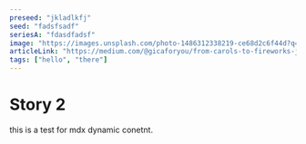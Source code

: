 ---
preseed: "jkladlkfj"
seed: "fadsfsadf"
seriesA: "fdasdfadsf"
image: "https://images.unsplash.com/photo-1486312338219-ce68d2c6f44d?q=80&w=2072&auto=format&fit=crop&ixlib=rb-4.0.3&ixid=M3wxMjA3fDB8MHxwaG90by1wYWdlfHx8fGVufDB8fHx8fA%3D%3D"
articleLink: "https://medium.com/@gicaforyou/from-carols-to-fireworks-joyful-new-years-traditions-8cc628b4c472"
tags: ["hello", "there"]
---

# Story 2

this is a test for mdx dynamic conetnt.
